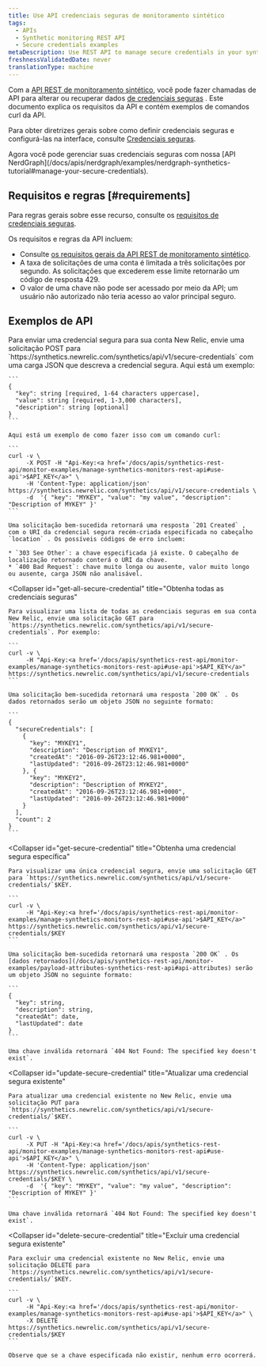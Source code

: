 ```yaml
---
title: Use API credenciais seguras de monitoramento sintético
tags:
  - APIs
  - Synthetic monitoring REST API
  - Secure credentials examples
metaDescription: Use REST API to manage secure credentials in your synthetic monitors.
freshnessValidatedDate: never
translationType: machine
---
```


Com a [API REST de monitoramento sintético](/docs/apis/synthetics-rest-api/monitor-examples/manage-synthetics-monitors-rest-api), você pode fazer chamadas de API para alterar ou recuperar dados [de credenciais seguras](/docs/synthetics/new-relic-synthetics/using-monitors/secure-credentials-store-credentials-information-scripted-browsers) . Este documento explica os requisitos da API e contém exemplos de comandos curl da API.

Para obter diretrizes gerais sobre como definir credenciais seguras e configurá-las na interface, consulte [Credenciais seguras](/docs/synthetics/new-relic-synthetics/using-monitors/secure-credentials-store-credentials-information-scripted-browsers).

<Callout variant="important">
  Agora você pode gerenciar suas credenciais seguras com nossa [API NerdGraph](/docs/apis/nerdgraph/examples/nerdgraph-synthetics-tutorial#manage-your-secure-credentials).
</Callout>

## Requisitos e regras [#requirements]

Para regras gerais sobre esse recurso, consulte os [requisitos de credenciais seguras](/docs/synthetics/new-relic-synthetics/using-monitors/secure-credentials-store-credentials-information-scripted-browsers#requirements).

Os requisitos e regras da API incluem:

* Consulte [os requisitos gerais da API REST de monitoramento sintético](/docs/apis/synthetics-rest-api/monitor-examples/manage-synthetics-monitors-rest-api#use-api).
* A taxa de solicitações de uma conta é limitada a três solicitações por segundo. As solicitações que excederem esse limite retornarão um código de resposta 429.
* O valor de uma chave não pode ser acessado por meio da API; um usuário não autorizado não teria acesso ao valor principal seguro.

## Exemplos de API

<CollapserGroup>
  <Collapser
    id="add-secure-credential"
    title="Adicione uma credencial segura"
  >
    Para enviar uma credencial segura para sua conta New Relic, envie uma solicitação POST para `https://synthetics.newrelic.com/synthetics/api/v1/secure-credentials` com uma carga JSON que descreva a credencial segura. Aqui está um exemplo:

    ```
    {
      "key": string [required, 1-64 characters uppercase],
      "value": string [required, 1-3,000 characters],
      "description": string [optional]
    }
    ```

    Aqui está um exemplo de como fazer isso com um comando curl:

    ```
    curl -v \
         -X POST -H "Api-Key:<a href='/docs/apis/synthetics-rest-api/monitor-examples/manage-synthetics-monitors-rest-api#use-api'>$API_KEY</a>" \
         -H 'Content-Type: application/json' https://synthetics.newrelic.com/synthetics/api/v1/secure-credentials \
         -d  '{ "key": "MYKEY", "value": "my value", "description": "Description of MYKEY" }'
    ```

    Uma solicitação bem-sucedida retornará uma resposta `201 Created` , com o URI da credencial segura recém-criada especificada no cabeçalho `location` . Os possíveis códigos de erro incluem:

    * `303 See Other`: a chave especificada já existe. O cabeçalho de localização retornado conterá o URI da chave.
    * `400 Bad Request`: chave muito longa ou ausente, valor muito longo ou ausente, carga JSON não analisável.
  </Collapser>

  <Collapser
    id="get-all-secure-credential"
    title="Obtenha todas as credenciais seguras"
  >
    Para visualizar uma lista de todas as credenciais seguras em sua conta New Relic, envie uma solicitação GET para `https://synthetics.newrelic.com/synthetics/api/v1/secure-credentials`. Por exemplo:

    ```
    curl -v \
         -H "Api-Key:<a href='/docs/apis/synthetics-rest-api/monitor-examples/manage-synthetics-monitors-rest-api#use-api'>$API_KEY</a>" https://synthetics.newrelic.com/synthetics/api/v1/secure-credentials
    ```

    Uma solicitação bem-sucedida retornará uma resposta `200 OK` . Os dados retornados serão um objeto JSON no seguinte formato:

    ```
    {
      "secureCredentials": [
        {
          "key": "MYKEY1",
          "description": "Description of MYKEY1",
          "createdAt": "2016-09-26T23:12:46.981+0000",
          "lastUpdated": "2016-09-26T23:12:46.981+0000"
        }, {
          "key": "MYKEY2",
          "description": "Description of MYKEY2",
          "createdAt": "2016-09-26T23:12:46.981+0000",
          "lastUpdated": "2016-09-26T23:12:46.981+0000"
        }
      ],
      "count": 2
    }
    ```
  </Collapser>

  <Collapser
    id="get-secure-credential"
    title="Obtenha uma credencial segura específica"
  >
    Para visualizar uma única credencial segura, envie uma solicitação GET para `https://synthetics.newrelic.com/synthetics/api/v1/secure-credentials/`$KEY.

    ```
    curl -v \
         -H "Api-Key:<a href='/docs/apis/synthetics-rest-api/monitor-examples/manage-synthetics-monitors-rest-api#use-api'>$API_KEY</a>" https://synthetics.newrelic.com/synthetics/api/v1/secure-credentials/$KEY
    ```

    Uma solicitação bem-sucedida retornará uma resposta `200 OK` . Os [dados retornados](/docs/apis/synthetics-rest-api/monitor-examples/payload-attributes-synthetics-rest-api#api-attributes) serão um objeto JSON no seguinte formato:

    ```
    {
      "key": string,
      "description": string,
      "createdAt": date,​
      "lastUpdated": date
    }
    ```

    Uma chave inválida retornará `404 Not Found: The specified key doesn't exist`.
  </Collapser>

  <Collapser
    id="update-secure-credential"
    title="Atualizar uma credencial segura existente"
  >
    Para atualizar uma credencial existente no New Relic, envie uma solicitação PUT para `https://synthetics.newrelic.com/synthetics/api/v1/secure-credentials/`$KEY.

    ```
    curl -v \
         -X PUT -H "Api-Key:<a href='/docs/apis/synthetics-rest-api/monitor-examples/manage-synthetics-monitors-rest-api#use-api'>$API_KEY</a>" \
         -H 'Content-Type: application/json' https://synthetics.newrelic.com/synthetics/api/v1/secure-credentials/$KEY \
         -d  '{ "key": "MYKEY", "value": "my value", "description": "Description of MYKEY" }'
    ```

    Uma chave inválida retornará `404 Not Found: The specified key doesn't exist`.
  </Collapser>

  <Collapser
    id="delete-secure-credential"
    title="Excluir uma credencial segura existente"
  >
    Para excluir uma credencial existente no New Relic, envie uma solicitação DELETE para `https://synthetics.newrelic.com/synthetics/api/v1/secure-credentials/`$KEY.

    ```
    curl -v \
         -H "Api-Key:<a href='/docs/apis/synthetics-rest-api/monitor-examples/manage-synthetics-monitors-rest-api#use-api'>$API_KEY</a>" \
         -X DELETE https://synthetics.newrelic.com/synthetics/api/v1/secure-credentials/$KEY
    ```

    Observe que se a chave especificada não existir, nenhum erro ocorrerá.
  </Collapser>
</CollapserGroup>